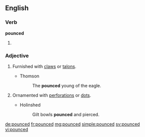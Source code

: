 ==English==

===Verb===
'''pounced'''

# {{en-past of|pounce}}

===Adjective===
{{en-adj|-}}

# {{context|obsolete}} Furnished with [[claw]]s or [[talon]]s.
#* Thomson
#*: The '''pounced''' young of the eagle.
# {{context|obsolete}} Ornamented with [[perforation]]s or [[dot]]s.
#* Holinshed
#*: Gilt bowls '''pounced''' and pierced.

{{Webster 1913}}

[[de:pounced]]
[[fr:pounced]]
[[mg:pounced]]
[[simple:pounced]]
[[sv:pounced]]
[[vi:pounced]]